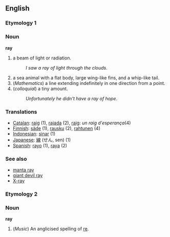 ==English==
===Etymology 1===

===Noun===
'''ray'''

#a beam of light or radiation.
#:''I saw a ray of light through the clouds''.
#a sea animal with a flat body, large wing-like fins, and a whip-like tail.
#(''Mathematics'') a line extending indefinitely in one direction from a point.
#(''colloquial'') a tiny amount.
#:''Unfortunately he didn't have a ray of hope''.

=== Translations ===
*[[Catalan]]: [[raig]] (1), [[rajada]] (2), [[raig]]: ''un raig d'esperança''(4)
*[[Finnish]]: [[säde]] (1), [[rausku]] (2), [[rahtunen]] (4)
*[[Indonesian]]: [[sinar]] (1)
*[[Japanese]]: [[線]] (せん, sen) (1)
*[[Spanish]]: [[rayo]] (1), [[raya]] (2)

=== See also ===
*[[manta ray]]
*[[giant devil ray]]
*[[X-ray]]

===Etymology 2===
===Noun===
'''ray'''

#(''Music'') An anglicised spelling of [[re]].